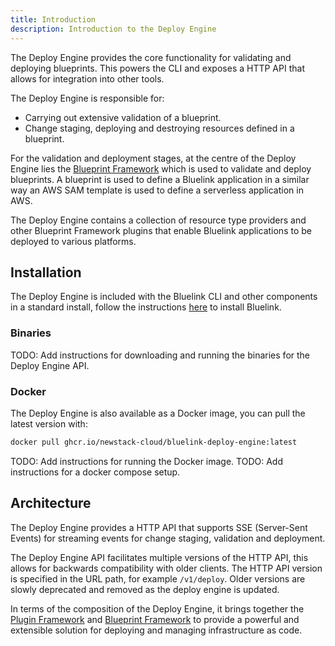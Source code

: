 ```yaml
---
title: Introduction
description: Introduction to the Deploy Engine
---
```


The Deploy Engine provides the core functionality for validating and deploying blueprints.
This powers the CLI and exposes a HTTP API that allows for integration into other tools.

The Deploy Engine is responsible for:
- Carrying out extensive validation of a blueprint.
- Change staging, deploying and destroying resources defined in a blueprint.

For the validation and deployment stages, at the centre of the Deploy Engine lies the [Blueprint Framework](/docs/blueprint-framework) which is used to validate and deploy blueprints.
A blueprint is used to define a Bluelink application in a similar way an AWS SAM template is used to define a serverless application in AWS.

The Deploy Engine contains a collection of resource type providers and other Blueprint Framework plugins that enable Bluelink applications to be deployed to various platforms.

## Installation

The Deploy Engine is included with the Bluelink CLI and other components in a standard install, follow the instructions [here](/docs/bluelink/installing-bluelink) to install Bluelink.

### Binaries

TODO: Add instructions for downloading and running the binaries for the Deploy Engine API.

### Docker

The Deploy Engine is also available as a Docker image, you can pull the latest version with:

```bash
docker pull ghcr.io/newstack-cloud/bluelink-deploy-engine:latest
```

TODO: Add instructions for running the Docker image.
TODO: Add instructions for a docker compose setup.

## Architecture

The Deploy Engine provides a HTTP API that supports SSE (Server-Sent Events) for streaming events for change staging, validation and deployment. 

The Deploy Engine API facilitates multiple versions of the HTTP API, this allows for backwards compatibility with older clients. The HTTP API version is specified in the URL path, for example `/v1/deploy`. Older versions are slowly deprecated and removed as the deploy engine is updated.

In terms of the composition of the Deploy Engine, it brings together the [Plugin Framework](/docs/plugin-framework) and [Blueprint Framework](/docs/blueprint-framework) to provide a powerful and extensible solution for deploying and managing infrastructure as code.
